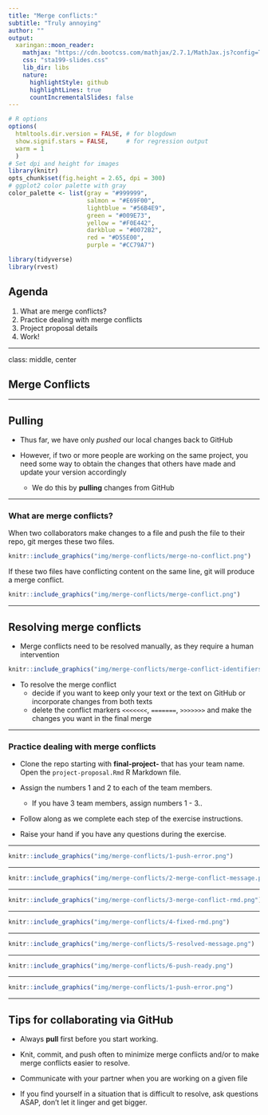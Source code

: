 ```yaml
---
title: "Merge conflicts:" 
subtitle: "Truly annoying"
author: ""
output:
  xaringan::moon_reader:
    mathjax: "https://cdn.bootcss.com/mathjax/2.7.1/MathJax.js?config=TeX-MML-AM_HTMLorMML"
    css: "sta199-slides.css"
    lib_dir: libs
    nature:
      highlightStyle: github
      highlightLines: true
      countIncrementalSlides: false
---
```


```r
# R options
options(
  htmltools.dir.version = FALSE, # for blogdown
  show.signif.stars = FALSE,     # for regression output
  warm = 1
  )
# Set dpi and height for images
library(knitr)
opts_chunk$set(fig.height = 2.65, dpi = 300) 
# ggplot2 color palette with gray
color_palette <- list(gray = "#999999", 
                      salmon = "#E69F00", 
                      lightblue = "#56B4E9", 
                      green = "#009E73", 
                      yellow = "#F0E442", 
                      darkblue = "#0072B2", 
                      red = "#D55E00", 
                      purple = "#CC79A7")

```

```r
library(tidyverse)
library(rvest)
```

## Agenda

1. What are merge conflicts?
2. Practice dealing with merge conflicts
3. Project proposal details
4. Work!


---

class: middle, center

## Merge Conflicts
 
---

## Pulling

- Thus far, we have only *pushed* our local changes back to GitHub 

- However, if two or more people are working on the same project, you need some way to obtain the changes that others have made and update your version accordingly

  - We do this by **pulling** changes from GitHub

---

### What are merge conflicts?

When two collaborators make changes to a file and push the file to their repo, 
git merges these two files.

```r
knitr::include_graphics("img/merge-conflicts/merge-no-conflict.png")
```

If these two files have conflicting content on the same line, git will produce a <font class="vocab">merge conflict</font>.

```r
knitr::include_graphics("img/merge-conflicts/merge-conflict.png")
```


---

## Resolving merge conflicts

- Merge conflicts need to be resolved manually, as they require a human intervention

```r
knitr::include_graphics("img/merge-conflicts/merge-conflict-identifiers.png")
```

- To resolve the merge conflict
  - decide if you want to keep only your text or the text on GitHub or 
  incorporate changes from both texts
  - delete the conflict markers `<<<<<<<`, `=======`, `>>>>>>>` and make the 
  changes you want in the final merge

---

### Practice dealing with merge conflicts

- Clone the repo starting with **final-project-** that has your team name.
Open the `project-proposal.Rmd` R Markdown file.

- Assign the numbers 1 and 2 to each of the team members.
    - If you have 3 team members, assign numbers 1 - 3..

- Follow along as we complete each step of the exercise instructions.

-  Raise your hand if you have any questions during the exercise. 


---

```r
knitr::include_graphics("img/merge-conflicts/1-push-error.png")
```

---

```r
knitr::include_graphics("img/merge-conflicts/2-merge-conflict-message.png")
```

---

```r
knitr::include_graphics("img/merge-conflicts/3-merge-conflict-rmd.png")
```

---

```r
knitr::include_graphics("img/merge-conflicts/4-fixed-rmd.png")
```

---

```r
knitr::include_graphics("img/merge-conflicts/5-resolved-message.png")
```

---

```r
knitr::include_graphics("img/merge-conflicts/6-push-ready.png")
```

---

```r
knitr::include_graphics("img/merge-conflicts/1-push-error.png")
```

---

## Tips for collaborating via GitHub

- Always **pull** first before you start working.

- Knit, commit, and push often to minimize merge conflicts and/or to make merge conflicts easier to resolve.

- Communicate with your partner when you are working on a given file

- If you find yourself in a situation that is difficult to resolve, ask questions ASAP, don't let it linger and get bigger.



